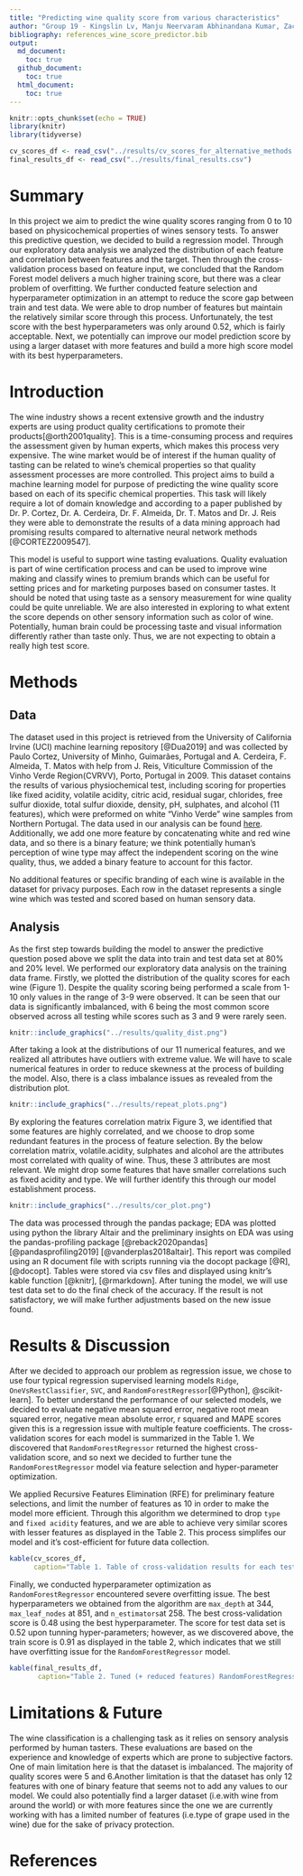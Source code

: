 ```yaml
---
title: "Predicting wine quality score from various characteristics"
author: "Group 19 - Kingslin Lv, Manju Neervaram Abhinandana Kumar, Zack Tang, Paval Levchenko"
bibliography: references_wine_score_predictor.bib
output: 
  md_document: 
    toc: true
  github_document:
    toc: true
  html_document: 
    toc: true
---
```


```r
knitr::opts_chunk$set(echo = TRUE)
library(knitr)
library(tidyverse)

cv_scores_df <- read_csv("../results/cv_scores_for_alternative_methods.csv")
final_results_df <- read_csv("../results/final_results.csv")
```

# Summary

In this project we aim to predict the wine quality scores ranging from 0 to 10 based on physicochemical properties of wines sensory tests. To answer this predictive question, we decided to build a regression model. Through our exploratory data analysis we analyzed the distribution of each feature and correlation between features and the target. Then through the cross-validation process based on feature input, we concluded that the Random Forest model delivers a much higher training score, but there was a clear problem of overfitting. We further conducted feature selection and hyperparameter optimization in an attempt to reduce the score gap between train and test data. We were able to drop number of features but maintain the relatively similar score through this process. Unfortunately, the test score with the best hyperparameters was only around 0.52, which is fairly acceptable. Next, we potentially can improve our model prediction score by using a larger dataset with more features and build a more high score model with its best hyperparameters.

# Introduction

The wine industry shows a recent extensive growth and the industry experts are using product quality certifications to promote their products[@orth2001quality]. This is a time-consuming process and requires the assessment given by human experts, which makes this process very expensive. The wine market would be of interest if the human quality of tasting can be related to wine's chemical properties so that quality assessment processes are more controlled. This project aims to build a machine learning model for purpose of predicting the wine quality score based on each of its specific chemical properties. This task will likely require a lot of domain knowledge and according to a paper published by Dr. P. Cortez, Dr. A. Cerdeira, Dr. F. Almeida, Dr. T. Matos and Dr. J. Reis they were able to demonstrate the results of a data mining approach had promising results compared to alternative neural network methods [@CORTEZ2009547].

This model is useful to support wine tasting evaluations. Quality evaluation is part of wine certification process and can be used to improve wine making and classify wines to premium brands which can be useful for setting prices and for marketing purposes based on consumer tastes. It should be noted that using taste as a sensory measurement for wine quality could be quite unreliable. We are also interested in exploring to what extent the score depends on other sensory information such as color of wine. Potentially, human brain could be processing taste and visual information differently rather than taste only. Thus, we are not expecting to obtain a really high test score.

# Methods

## Data

The dataset used in this project is retrieved from the University of California Irvine (UCI) machine learning repository [@Dua2019] and was collected by Paulo Cortez, University of Minho, Guimarães, Portugal and A. Cerdeira, F. Almeida, T. Matos with help from J. Reis, Viticulture Commission of the Vinho Verde Region(CVRVV), Porto, Portugal in 2009. This dataset contains the results of various physiochemical test, including scoring for properties like fixed acidity, volatile acidity, citric acid, residual sugar, chlorides, free sulfur dioxide, total sulfur dioxide, density, pH, sulphates, and alcohol (11 features), which were preformed on white "Vinho Verde" wine samples from Northern Portugal. The data used in our analysis can be found [here](https://archive.ics.uci.edu/ml/datasets/wine+quality). Additionally, we add one more feature by concatenating white and red wine data, and so there is a binary feature; we think potentially human's perception of wine type may affect the independent scoring on the wine quality, thus, we added a binary feature to account for this factor.

No additional features or specific branding of each wine is available in the dataset for privacy purposes. Each row in the dataset represents a single wine which was tested and scored based on human sensory data.

## Analysis

As the first step towards building the model to answer the predictive question posed above we split the data into train and test data set at 80% and 20% level. We performed our exploratory data analysis on the training data frame. Firstly, we plotted the distribution of the quality scores for each wine (Figure 1). Despite the quality scoring being performed a scale from 1-10 only values in the range of 3-9 were observed. It can be seen that our data is significantly imbalanced, with 6 being the most common score observed across all testing while scores such as 3 and 9 were rarely seen.

```r
knitr::include_graphics("../results/quality_dist.png")
```

After taking a look at the distributions of our 11 numerical features, and we realized all attributes have outliers with extreme value. We will have to scale numerical features in order to reduce skewness at the process of building the model. Also, there is a class imbalance issues as revealed from the distribution plot.


```r
knitr::include_graphics("../results/repeat_plots.png")
```

By exploring the features correlation matrix Figure 3, we identified that some features are highly correlated, and we choose to drop some redundant features in the process of feature selection. By the below correlation matrix, volatile.acidity, sulphates and alcohol are the attributes most correlated with quality of wine. Thus, these 3 attributes are most relevant. We might drop some features that have smaller correlations such as fixed acidity and type. We will further identify this through our model establishment process.

```r
knitr::include_graphics("../results/cor_plot.png")
```

The data was processed through the pandas package; EDA was plotted using python the library Altair and the preliminary insights on EDA was using the pandas-profiling package [@reback2020pandas] [@pandasprofiling2019] [@vanderplas2018altair]. This report was compiled using an R document file with scripts running via the docopt package [@R], [@docopt]. Tables were stored via csv files and displayed using knitr's kable function [@knitr], [@rmarkdown]. After tuning the model, we will use test data set to do the final check of the accuracy. If the result is not satisfactory, we will make further adjustments based on the new issue found.

# Results & Discussion

After we decided to approach our problem as regression issue, we chose to use four typical regression supervised learning models `Ridge`, `OneVsRestClassifier`, `SVC`, and `RandomForestRegressor`[@Python], @scikit-learn]. To better understand the performance of our selected models, we decided to evaluate negative mean squared error, negative root mean squared error, negative mean absolute error, r squared and MAPE scores given this is a regression issue with multiple feature coefficients. The cross-validation scores for each model is summarized in the Table 1. We discovered that `RandomForestRegressor` returned the highest cross-validation score, and so next we decided to further tune the `RandomForestRegressor` model via feature selection and hyper-parameter optimization. 

We applied Recursive Features Elimination (RFE) for preliminary feature selections, and limit the number of features as 10 in order to make the model more efficient. Through this algorithm we determined to drop `type` and `fixed acidity` features, and we are able to achieve very similar scores with lesser features as displayed in the Table 2. This process simplifes our model and it's cost-efficient for future data collection.

```r
kable(cv_scores_df,
      caption="Table 1. Table of cross-validation results for each tested model")
```

Finally, we conducted hyperparameter optimization as `RandomForestRegressor` encountered severe overfitting issue. The best hyperparameters we obtained from the algorithm are `max_depth` at 344, `max_leaf_nodes` at 851, and `n_estimators`at 258. The best cross-validation score is 0.48 using the best hyperparameter. The score for test data set is 0.52 upon tunning hyper-parameters; however, as we discovered above, the train score is 0.91 as displayed in the table 2, which indicates that we still have overfitting issue for the `RandomForestRegressor` model.

```r
kable(final_results_df,
       caption="Table 2. Tuned (+ reduced features) RandomForestRegressor model test results.")
```

# Limitations & Future

The wine classification is a challenging task as it relies on sensory analysis performed by human tasters. These evaluations are based on the experience and knowledge of experts which are prone to subjective factors. One of main limitation here is that the dataset is imbalanced. The majority of quality scores were 5 and 6.Another limitation is that the dataset has only 12 features with one of binary feature that seems not to add any values to our model. We could also potentially find a larger dataset (i.e.with wine from around the world) or with more features since the one we are currently working with has a limited number of features (i.e.type of grape used in the wine) due for the sake of privacy protection.

# References
